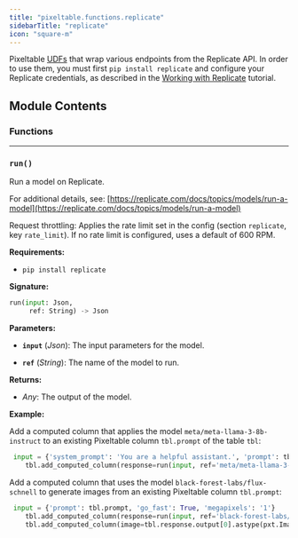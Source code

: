```yaml
---
title: "pixeltable.functions.replicate"
sidebarTitle: "replicate"
icon: "square-m"
---
```


Pixeltable [UDFs](https://pixeltable.readme.io/docs/user-defined-functions-udfs) that wrap various endpoints from the Replicate API. In order to use them, you must first `pip install replicate` and configure your Replicate credentials, as described in the [Working with Replicate](https://pixeltable.readme.io/docs/working-with-replicate) tutorial.


## Module Contents

### Functions


---

### `run()`

Run a model on Replicate.


For additional details, see: [https://replicate.com/docs/topics/models/run-a-model](https://replicate.com/docs/topics/models/run-a-model)

Request throttling: Applies the rate limit set in the config (section `replicate`, key `rate_limit`). If no rate limit is configured, uses a default of 600 RPM.

**Requirements:**

- `pip install replicate`


**Signature:**

```python
run(input: Json,
     ref: String) -> Json
```

**Parameters:**

- **`input`** (*Json*): The input parameters for the model.

- **`ref`** (*String*): The name of the model to run.


**Returns:**

- *Any*: The output of the model.



**Example:**

<Tip>

Add a computed column that applies the model `meta/meta-llama-3-8b-instruct`
to an existing Pixeltable column `tbl.prompt` of the table `tbl`:
```python
 input = {'system_prompt': 'You are a helpful assistant.', 'prompt': tbl.prompt}
    tbl.add_computed_column(response=run(input, ref='meta/meta-llama-3-8b-instruct'))
```
Add a computed column that uses the model `black-forest-labs/flux-schnell`
to generate images from an existing Pixeltable column `tbl.prompt`:
```python
 input = {'prompt': tbl.prompt, 'go_fast': True, 'megapixels': '1'}
    tbl.add_computed_column(response=run(input, ref='black-forest-labs/flux-schnell'))
    tbl.add_computed_column(image=tbl.response.output[0].astype(pxt.Image))
```

</Tip>

